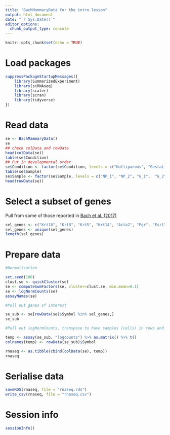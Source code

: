 ```yaml
---
title: "BachMammaryData for the intro lesson"
output: html_document
date: "`r Sys.Date()`"
editor_options:
  chunk_output_type: console
---
```


```r
knitr::opts_chunk$set(echo = TRUE)
```

# Load packages

```r
suppressPackageStartupMessages({
    library(SummarizedExperiment)
    library(scRNAseq)
    library(scater)
    library(scran)
    library(tidyverse)
})
```

# Read data

```r
se <- BachMammaryData()
se
## check colData and rowData
head(colData(se))
table(se$Condition)
## Put in developmental order
se$Condition <- factor(se$Condition, levels = c("Nulliparous", "Gestation", "Lactation", "Post-involution"))
table(se$Sample)
se$Sample <- factor(se$Sample, levels = c("NP_1", "NP_2", "G_1",  "G_2",  "L_1",  "L_2", "PI_1", "PI_2"))
head(rowData(se))
```

# Select a subset of genes

Pull from some of those reported in [Bach et al. (2017)](https://www.nature.com/articles/s41467-017-02001-5)

```r
sel_genes <- c("Krt18", "Krt8", "Krt5", "Krt14", "Acta2", "Pgr", "Esr1", "Prlr","Aldh1a3", "Cd14", "Kit","Wap", "Csn2")
sel_genes <- unique(sel_genes)
length(sel_genes)
```


# Prepare data

```r
#Normalization

set.seed(100)
clust.se <- quickCluster(se)
se <- computeSumFactors(se, cluster=clust.se, min.mean=0.1)
se <- logNormCounts(se)
assayNames(se)

#Pull out genes of interest

se_sub <- se[rowData(se)$Symbol %in% sel_genes,]
se_sub

#Pull out logNormCounts, transpose to have samples (cells) in rows and genes in columns. Add in colData.

temp <- assay(se_sub, "logcounts") %>% as.matrix() %>% t()
colnames(temp) <- rowData(se_sub)$Symbol

rnaseq <- as.tibble(cbind(colData(se), temp))
rnaseq
```

# Serialise data

```r
saveRDS(rnaseq, file = "rnaseq.rds")
write_csv(rnaseq, file = "rnaseq.csv")
```

# Session info

```r
sessionInfo()
```
